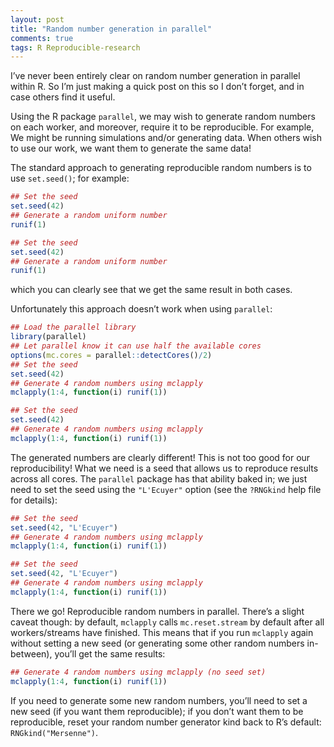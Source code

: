 ```yaml
---
layout: post
title: "Random number generation in parallel"
comments: true
tags: R Reproducible-research
---
```


I've never been entirely clear on random number generation in parallel within R. So I'm just making a quick post on this so I don't forget, and in case others find it useful.

Using the R package `parallel`, we may wish to generate random numbers on each worker, and moreover, require it to be reproducible. For example, We might be running simulations and/or generating data. When others wish to use our work, we want them to generate the same data!

The standard approach to generating reproducible random numbers is to use `set.seed()`; for example:

```r
## Set the seed
set.seed(42)
## Generate a random uniform number
runif(1)

## Set the seed
set.seed(42)
## Generate a random uniform number
runif(1)
```

which you can clearly see that we get the same result in both cases.

Unfortunately this approach doesn't work when using `parallel`:

```r
## Load the parallel library
library(parallel)
## Let parallel know it can use half the available cores
options(mc.cores = parallel::detectCores()/2)
## Set the seed
set.seed(42)
## Generate 4 random numbers using mclapply
mclapply(1:4, function(i) runif(1))

## Set the seed
set.seed(42)
## Generate 4 random numbers using mclapply
mclapply(1:4, function(i) runif(1))
```

The generated numbers are clearly different! This is not too good for our reproducibility! What we need is a seed that allows us to reproduce results across all cores. The `parallel` package has that ability baked in; we just need to set the seed using the `"L'Ecuyer"` option (see the `?RNGkind` help file for details):

```r
## Set the seed
set.seed(42, "L'Ecuyer")
## Generate 4 random numbers using mclapply
mclapply(1:4, function(i) runif(1))

## Set the seed
set.seed(42, "L'Ecuyer")
## Generate 4 random numbers using mclapply
mclapply(1:4, function(i) runif(1))
```

There we go! Reproducible random numbers in parallel. There's a slight caveat though: by default, `mclapply` calls `mc.reset.stream` by default after all workers/streams have finished. This means that if you run `mclapply` again without setting a new seed (or generating some other random numbers in-between), you'll get the same results:

```r
## Generate 4 random numbers using mclapply (no seed set)
mclapply(1:4, function(i) runif(1))
```

If you need to generate some new random numbers, you'll need to set a new seed (if you want them reproducible); if you don't want them to be reproducible, reset your random number generator kind back to R's default: `RNGkind("Mersenne")`.
